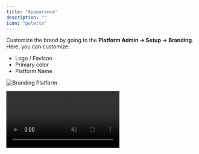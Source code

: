 ```yaml
---
title: "Appearance"
description: ""
icon: "palette"
---
```


<Snippet file="enterprise-feature.mdx" />

Customize the brand by going to the **Platform Admin -> Setup -> Branding**. Here, you can customize:

- Logo / FavIcon
- Primary color
- Platform Name

![Branding Platform](/resources/screenshots/branding.png)


<video controls autoplay muted loop playsinline className="w-full aspect-video" src="https://cdn.activepieces.com/videos/showcase/appearance.mp4">
</video>
